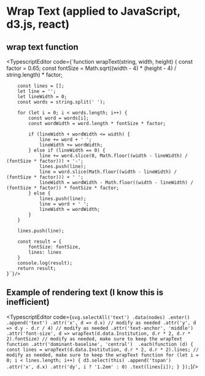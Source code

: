 # Wrap Text (applied to JavaScript, d3.js, react)

## wrap text function
<TypescriptEditor code={`function wrapText(string, width, height) {
        const factor = 0.65;
        const fontSize = Math.sqrt((width - 4) * (height - 4) / string.length) * factor;

        const lines = [];
        let line = '';
        let lineWidth = 0;
        const words = string.split(' ');

        for (let i = 0; i < words.length; i++) {
            const word = words[i];
            const wordWidth = word.length * fontSize * factor;

            if (lineWidth + wordWidth <= width) {
                line += word + ' ';
                lineWidth += wordWidth;
            } else if (lineWidth == 0) {
                line += word.slice(0, Math.floor((width - lineWidth) / (fontSize * factor))) + '-';
                lines.push(line);
                line = word.slice(Math.floor((width - lineWidth) / (fontSize * factor))) + ' ';
                lineWidth = wordWidth - Math.floor((width - lineWidth) / (fontSize * factor)) * fontSize * factor;
            } else {
                lines.push(line);
                line = word + ' ';
                lineWidth = wordWidth;
            }
        }

        lines.push(line);

        const result = {
            fontSize: fontSize,
            lines: lines
        }
        console.log(result);
        return result;
    }`}/>

## Example of rendering text (I know this is inefficient)

<TypescriptEditor code={`svg.selectAll('text')
            .data(nodes)
            .enter()
            .append('text')
            .attr('x', d => d.x) // modify as needed
            .attr('y', d => d.y - d.r / 4) // modify as needed
            .attr('text-anchor', 'middle') 
            .attr('font-size', d => wrapText(d.data.Institution, d.r * 2, d.r * 2).fontSize) // modify as needed, make sure to keep the wrapText function
            .attr('dominant-baseline', 'central') 
            .each(function (d) {
                const lines = wrapText(d.data.Institution, d.r * 2, d.r * 2).lines; // modify as needed, make sure to keep the wrapText function
                for (let i = 0; i < lines.length; i++) {
                    d3.select(this)
                        .append('tspan')
                        .attr('x', d.x)
                        .attr('dy', i ? '1.2em' : 0)
                        .text(lines[i]);
                }
            });`}/>